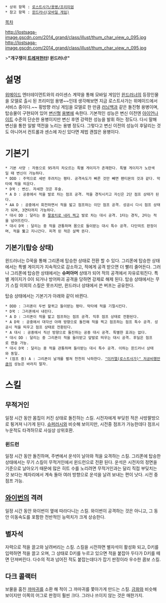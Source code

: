  * 상위 항목 : [[로스트사가/용병/프리미엄]]
 * 참고 항목 : [[윈드러너(모바일 게임)]]

[[목차]]

http://lostsaga-image.gscdn.com/2014_grand/class/illust/thum_char_view_o_095.jpg
http://lostsaga-image.gscdn.com/2014_grand/class/illust/thum_char_view_n_095.jpg

>'''"개구쟁이 [[트레져헌터(로스트사가)|트레져헌터]]! 윈드러너!"'''

= 설명 =
[[위메이드]] 엔터테이먼트와의 라이센스 계약을 통해 모바일 게임인 [[윈드러너]]의 등장인물을 모델로 출시 된 프리미엄 용병~~인데 생각해보면 지금 로스트사가는 위메이드에서 서비스 중이다.~~ 횡방향 러닝 게임을 모델로 한 만큼 [[러닝백(로스트사가)|러닝백]]과 같은 돌진형 용병이며, 탑승물이 구현되어 있어 [[웨어울프(로스트사가)|변]][[유미라(로스트사가)|신]][[드래곤 라이더(로스트사가)|형]] [[진모리(로스트사가)|용병]]에 속한다. 기본적인 성능은 변신 이전엔 [[아이언나이트]] 수준의 단순한 용병이지만 변신 후엔 강력한 성능을 발휘 하는 정도다. 다시 말해 변신을 통한 일발 역전을 노리는 용병 정도다. 그렇다고 변신 이전의 성능이 후달리는 것도 아니어서 컨트롤과 센스에 자신 있다면 제법 괜찮은 용병이다.

= 기본기 =
 * 기본 사양 : 자동으로 95까지 차오르는 특별 게이지가 존재한다. 특별 게이지가 노란색일 때 변신이 가능하다.
 * DDD : 주먹으로 세번 후려치는 평타. 공격속도가 빠른 것만 빼면 팬티몬의 것과 같다. 막타에 적을 띄운다.
 * D꾹 : 변신. 자세한 것은 후술.
 * A D : 공중에서 적을 발로 차는 점프 공격. 적을 경직시키고 자신은 2단 점프 상태가 된다.
 * AA D : 공중에서 회전하면서 적을 밟고 점프하는 이단 점프 공격. 성공시 다시 점프 상태가 되며, 3연타까지 가능하다.
 * 대시 DD : 달리는 중 [[무에타이(로스트사가)|팔꿈치로 내리 찍고]] 발로 차는 대시 공격. 1타는 경직, 2타는 적을 넘어뜨린다.
 * 대시 D꾹 : 달리는 중 적을 관통하며 몸으로 들이받는 대시 특수 공격. 다단히트 판정이며, 적을 뚫고 지나간다. 피격 된 적은 살짝 뜬다.

== 기본기(탑승 상태) ==
윈드러너는 D꾹을 통해 그리폰에 탑승한 상태로 전환 할 수 있다. 그리폰에 탑승한 상태에서는 특별 게이지가 지속적으로 감소하고, 적에게 공격 받으면 더 빨리 줄어든다. 그러나 그리폰에 탑승한 상태에서는 '''슈퍼아머''' 상태가 되어 적의 공격에서 자유로워진다. 특별 게이지가 0이 되거나 방어파괴 공격을 당하면 강제로 해제 된다. 탑승 상태에서는 무기 스킬 이외의 스킬은 못쓰지만, 윈드러너 상태에서 쓴 버프는 공유한다.

탑승 상태에서는 기본기가 아래와 같이 바뀐다.

 * DDD : 그리폰이 두번 할퀴고 들이받는 평타. 막타에 적을 기절시킨다.
 * D꾹 : 그리폰에서 내린다.
 * A D : 그리폰이 적을 밟고 점프하는 점프 공격. 직후 점프 상태로 전환된다.
 * A D꾹 : 공중에서 대각선 아래 방향으로 돌진해 적을 찍고 점프하는 점프 특수 공격. 성공시 적을 띄우고 점프 상태로 전환된다.
 * A 대시 : 공중에서 직선 방향으로 돌진하는 공중 대시 공격. 특별한 효과는 없다.
 * 대시 DD : 달리는 중 그리폰이 적을 들이받고 앞발로 띄우는 대시 공격. 후딜은 점프로 캔슬 가능.
 * 대시 D꾹 : 달리는 중 적을 관통하며 들이받는 대시 특수 공격. 이하는 윈드러너 상태와 동일.
 * (점프 중) A : 그리폰이 날개를 펼쳐 천천히 낙하한다. [["미카엘(로스트사가)" 저공비행]]만큼의 성능은 바라지 말자.

= 스킬 =
== 무적거인 ==
일정 시간 동안 몸집이 커진 상태로 돌진하는 스킬. 시전자에게 부딪힌 적은 사방팔방으로 튕겨져 나가게 된다. [[러닝백(로스트사가)|슈퍼러시]]와 비슷해 보이지만, 시전중 점프가 가능한데다 점프시 누운적도 타격하므로 사실상 상위호환.

=== 윈드런 ===
일정 시간 동안 돌진하며, 주변에서 운석이 날아와 적을 요격하는 스킬. 그리폰에 탑승한 상태에서는 무기 스킬이 무적거인에서 윈드런으로 전환 된다. 운석은 시전자의 정면을 기준으로 날아오기 때문에 많은 히트 수를 노리려면 무적거인과는 달리 직접 부딪치는 것 보다는 제자리에서 계속 돌아 여러 방향으로 운석을 날려 보내는 편이 낫다. 시전 중 점프 가능.

== [[와이번]]의 격려 ==
일정 시간 동안 와이번이 옆에 따라다니는 스킬. 와이번이 공격하는 것은 아니고, 그 동안 이동속도를 포함한 전반적인 능력치가 크게 상승한다.

== 별자석 ==
자력으로 적을 끌고와 날려버리는 스킬. 스킬을 시전하면 별자석이 활성화 되고, D키를 입력하면 적을 끌고 오며, 그 상태로 D키를 누르고 있으면 적을 붙잡아 두다가 D키를 떼면 던져버린다. 다수의 적과 넘어진 적도 붙잡는데다가 잡기 판정이라 우수한 콤보 스킬.

== 다크 콜랙터 ==
보물을 훔친 [[까마귀]]를 소환 해 적이 그 까마귀를 쫓아가게 만드는 스킬. [[거상 왕소룡|금화]]와 비슷해 보이지만 이쪽의 어그로 판정이 훨씬 크다. 그러나 쓰이지 않는 것은 매한가지.
